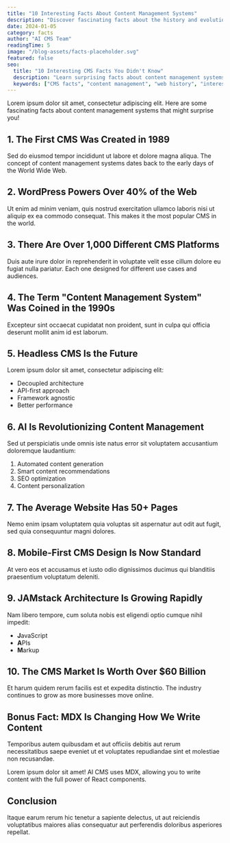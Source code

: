 ```yaml
---
title: "10 Interesting Facts About Content Management Systems"
description: "Discover fascinating facts about the history and evolution of content management systems"
date: 2024-01-05
category: facts
author: "AI CMS Team"
readingTime: 5
image: "/blog-assets/facts-placeholder.svg"
featured: false
seo:
  title: "10 Interesting CMS Facts You Didn't Know"
  description: "Learn surprising facts about content management systems, their history, and how they've evolved over the years."
  keywords: ["CMS facts", "content management", "web history", "interesting facts"]
---
```


Lorem ipsum dolor sit amet, consectetur adipiscing elit. Here are some fascinating facts about content management systems that might surprise you!

## 1. The First CMS Was Created in 1989

Sed do eiusmod tempor incididunt ut labore et dolore magna aliqua. The concept of content management systems dates back to the early days of the World Wide Web.

## 2. WordPress Powers Over 40% of the Web

Ut enim ad minim veniam, quis nostrud exercitation ullamco laboris nisi ut aliquip ex ea commodo consequat. This makes it the most popular CMS in the world.

## 3. There Are Over 1,000 Different CMS Platforms

Duis aute irure dolor in reprehenderit in voluptate velit esse cillum dolore eu fugiat nulla pariatur. Each one designed for different use cases and audiences.

## 4. The Term "Content Management System" Was Coined in the 1990s

Excepteur sint occaecat cupidatat non proident, sunt in culpa qui officia deserunt mollit anim id est laborum.

## 5. Headless CMS Is the Future

Lorem ipsum dolor sit amet, consectetur adipiscing elit:

- Decoupled architecture
- API-first approach
- Framework agnostic
- Better performance

## 6. AI Is Revolutionizing Content Management

Sed ut perspiciatis unde omnis iste natus error sit voluptatem accusantium doloremque laudantium:

1. Automated content generation
2. Smart content recommendations
3. SEO optimization
4. Content personalization

## 7. The Average Website Has 50+ Pages

Nemo enim ipsam voluptatem quia voluptas sit aspernatur aut odit aut fugit, sed quia consequuntur magni dolores.

## 8. Mobile-First CMS Design Is Now Standard

At vero eos et accusamus et iusto odio dignissimos ducimus qui blanditiis praesentium voluptatum deleniti.

## 9. JAMstack Architecture Is Growing Rapidly

Nam libero tempore, cum soluta nobis est eligendi optio cumque nihil impedit:

- **J**avaScript
- **A**PIs
- **M**arkup

## 10. The CMS Market Is Worth Over $60 Billion

Et harum quidem rerum facilis est et expedita distinctio. The industry continues to grow as more businesses move online.

## Bonus Fact: MDX Is Changing How We Write Content

Temporibus autem quibusdam et aut officiis debitis aut rerum necessitatibus saepe eveniet ut et voluptates repudiandae sint et molestiae non recusandae.

<Callout type="success" title="Fun Fact">
  Lorem ipsum dolor sit amet! AI CMS uses MDX, allowing you to write content with the full power of React components.
</Callout>

## Conclusion

Itaque earum rerum hic tenetur a sapiente delectus, ut aut reiciendis voluptatibus maiores alias consequatur aut perferendis doloribus asperiores repellat.

<ShareButtons />